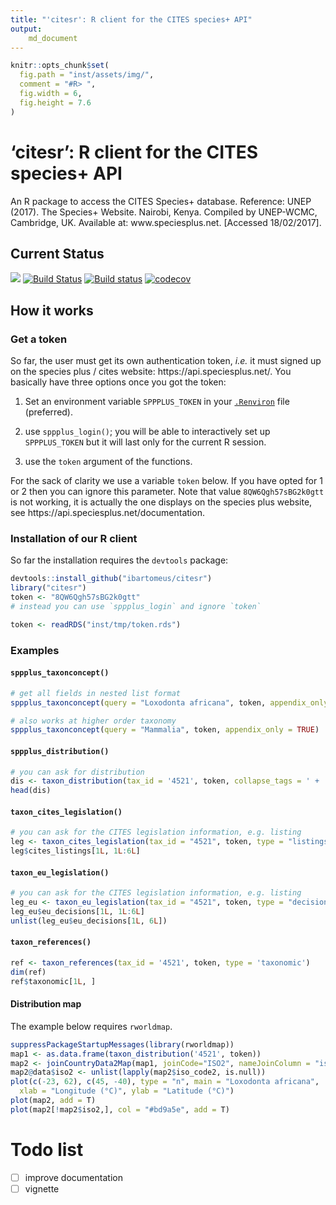 ```yaml
---
title: "'citesr': R client for the CITES species+ API"
output:
    md_document
---
```



```r
knitr::opts_chunk$set(
  fig.path = "inst/assets/img/",
  comment = "#R> ",
  fig.width = 6,
  fig.height = 7.6
)
```

# 'citesr': R client for the CITES species+ API

An R package to access the CITES Species+ database. Reference:
UNEP (2017). The Species+ Website. Nairobi, Kenya. Compiled by UNEP-WCMC,
Cambridge, UK. Available at: www.speciesplus.net. [Accessed 18/02/2017].

## Current Status

![](https://img.shields.io/badge/citesr-InDevelopment-d7ae67.svg)
[![Build Status](https://travis-ci.org/ibartomeus/citesr.svg?branch=master)](https://travis-ci.org/ibartomeus/citesr)
[![Build status](https://ci.appveyor.com/api/projects/status/j8u04bwan0kqpn0f?svg=true)](https://ci.appveyor.com/project/KevCaz/citesr)
[![codecov](https://codecov.io/gh/ibartomeus/citesr/branch/master/graph/badge.svg)](https://codecov.io/gh/ibartomeus/citesr)


## How it works

### Get a token

So far, the user must get its own authentication token, *i.e.* it must
signed up on the species plus / cites website: https://api.speciesplus.net/.
You basically have three options once you got the token:

1. Set an environment variable `SPPPLUS_TOKEN` in your [`.Renviron`](https://stat.ethz.ch/R-manual/R-devel/library/base/html/Startup.html) file (preferred).

2. use `sppplus_login()`; you will be able to interactively set up `SPPPLUS_TOKEN`
but it will last only for the current R session.

3. use the `token` argument of the functions.


For the sack of clarity we use a variable `token` below. If you have opted
for 1 or 2 then you can ignore this parameter. Note that value
`8QW6Qgh57sBG2k0gtt` is not working, it is actually the one displays on the
species plus website, see  https://api.speciesplus.net/documentation.



### Installation of our R client

So far the installation requires the `devtools` package:

```R
devtools::install_github("ibartomeus/citesr")
library("citesr")
token <- "8QW6Qgh57sBG2k0gtt"
# instead you can use `sppplus_login` and ignore `token`
```

```R
token <- readRDS("inst/tmp/token.rds")
```

### Examples

#### `sppplus_taxonconcept()`

```R
# get all fields in nested list format
sppplus_taxonconcept(query = "Loxodonta africana", token, appendix_only = TRUE)
```

```R
# also works at higher order taxonomy
sppplus_taxonconcept(query = "Mammalia", token, appendix_only = TRUE)
```



#### `sppplus_distribution()`

```R
# you can ask for distribution
dis <- taxon_distribution(tax_id = '4521', token, collapse_tags = ' + ')
head(dis)
```

#### `taxon_cites_legislation()`

```R
# you can ask for the CITES legislation information, e.g. listing
leg <- taxon_cites_legislation(tax_id = "4521", token, type = "listings")
leg$cites_listings[1L, 1L:6L]
```

#### `taxon_eu_legislation()`

```R
# you can ask for the CITES legislation information, e.g. listing
leg_eu <- taxon_eu_legislation(tax_id = "4521", token, type = "decisions")
leg_eu$eu_decisions[1L, 1L:6L]
unlist(leg_eu$eu_decisions[1L, 6L])
```

#### `taxon_references()`

```R
ref <- taxon_references(tax_id = '4521', token, type = 'taxonomic')
dim(ref)
ref$taxonomic[1L, ]
```



#### Distribution map

The example below requires `rworldmap`.

```R
suppressPackageStartupMessages(library(rworldmap))
map1 <- as.data.frame(taxon_distribution('4521', token))
map2 <- joinCountryData2Map(map1, joinCode="ISO2", nameJoinColumn = "iso_code2", nameCountryColumn = "name")
map2@data$iso2 <- unlist(lapply(map2$iso_code2, is.null))
plot(c(-23, 62), c(45, -40), type = "n", main = "Loxodonta africana",
  xlab = "Longitude (°C)", ylab = "Latitude (°C)")
plot(map2, add = T)
plot(map2[!map2$iso2,], col = "#bd9a5e", add = T)
```



# Todo list

- [ ] improve documentation
- [ ] vignette
